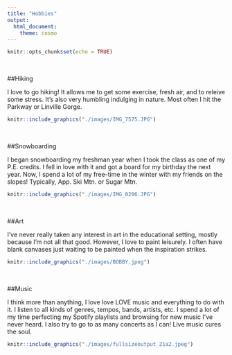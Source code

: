 ```yaml
---
title: "Hobbies"
output: 
  html_document:
    theme: cosmo
---
```


```r
knitr::opts_chunk$set(echo = TRUE)
```


\


##Hiking

I love to go hiking! It allows me to get some exercise, fresh air, and to releive some stress. It's also very humbling indulging in nature. Most often I hit the Parkway or Linville Gorge.

```r
knitr::include_graphics("./images/IMG_7575.JPG")
```

\


##Snowboarding

I began snowboarding my freshman year when I took the class as one of my P.E. credits. I fell in love with it and got a board for my birthday the next year. Now, I spend a lot of my free-time in the winter with my friends on the slopes! Typically, App. Ski Mtn. or Sugar Mtn. 

```r
knitr::include_graphics("./images/IMG_0206.JPG")
```

\


##Art

I've never really taken any interest in art in the educational setting, mostly because I'm not all that good. However, I love to paint leisurely. I often have blank canvases just waiting to be painted when the inspiration strikes. 

```r
knitr::include_graphics("./images/BOBBY.jpeg")
```


\


##Music

I think more than anything, I love love LOVE music and everything to do with it. I listen to all kinds of genres, tempos, bands, artists, etc. I spend a lot of my time perfecting my Spotify playlists and browsing for new music I've never heard. I also try to go to as many concerts as I can! Live music cures the soul. 

```r
knitr::include_graphics("./images/fullsizeoutput_21a2.jpeg")
```